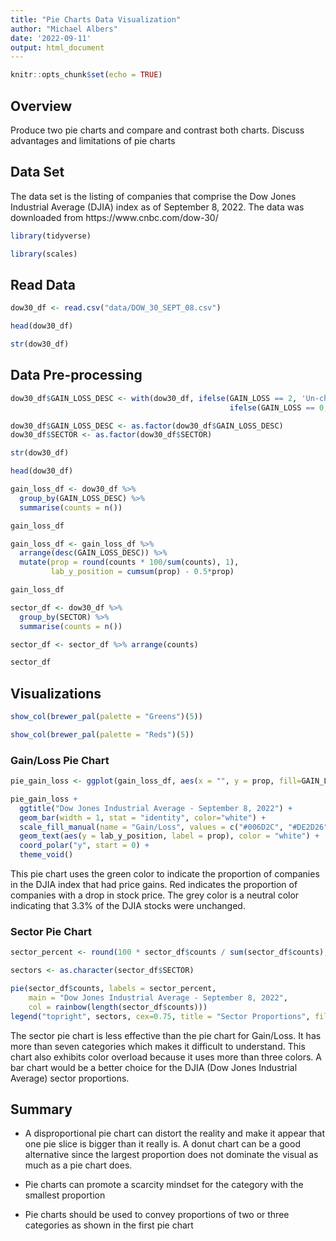 ```yaml
---
title: "Pie Charts Data Visualization"
author: "Michael Albers"
date: '2022-09-11'
output: html_document
---
```


```r
knitr::opts_chunk$set(echo = TRUE)
```

## Overview

Produce two pie charts and compare and contrast both charts. Discuss advantages and limitations of pie charts


## Data Set

The data set is the listing of companies that comprise the Dow Jones Industrial Average (DJIA) index as of September 8, 2022.  The data was downloaded from https://www.cnbc.com/dow-30/



```r
library(tidyverse)
```


```r
library(scales)
```


## Read Data

```r
dow30_df <- read.csv("data/DOW_30_SEPT_08.csv")
```

```r
head(dow30_df)
```


```r
str(dow30_df)
```


## Data Pre-processing

```r
dow30_df$GAIN_LOSS_DESC <- with(dow30_df, ifelse(GAIN_LOSS == 2, 'Un-changed',
                                                 ifelse(GAIN_LOSS == 0, 'Loss', 'Gain')))
```


```r
dow30_df$GAIN_LOSS_DESC <- as.factor(dow30_df$GAIN_LOSS_DESC)
dow30_df$SECTOR <- as.factor(dow30_df$SECTOR)
```

```r
str(dow30_df)
```

```r
head(dow30_df)
```


```r
gain_loss_df <- dow30_df %>% 
  group_by(GAIN_LOSS_DESC) %>% 
  summarise(counts = n())
```

```r
gain_loss_df
```

```r
gain_loss_df <- gain_loss_df %>% 
  arrange(desc(GAIN_LOSS_DESC)) %>% 
  mutate(prop = round(counts * 100/sum(counts), 1),
         lab_y_position = cumsum(prop) - 0.5*prop)
```

```r
gain_loss_df
```

```r
sector_df <- dow30_df %>% 
  group_by(SECTOR) %>% 
  summarise(counts = n())
```

```r
sector_df <- sector_df %>% arrange(counts)
```


```r
sector_df
```



## Visualizations


```r
show_col(brewer_pal(palette = "Greens")(5))
```

```r
show_col(brewer_pal(palette = "Reds")(5))
```


### Gain/Loss Pie Chart

```r
pie_gain_loss <- ggplot(gain_loss_df, aes(x = "", y = prop, fill=GAIN_LOSS_DESC))
```


```r
pie_gain_loss + 
  ggtitle("Dow Jones Industrial Average - September 8, 2022") +
  geom_bar(width = 1, stat = "identity", color="white") +
  scale_fill_manual(name = "Gain/Loss", values = c("#006D2C", "#DE2D26", "gray")) +
  geom_text(aes(y = lab_y_position, label = prop), color = "white") +
  coord_polar("y", start = 0) +
  theme_void()
```


This pie chart uses the green color to indicate the proportion of companies in the DJIA index that had price gains. Red indicates the proportion of companies with a drop in stock price.  The grey color is a neutral color indicating that 3.3% of the DJIA stocks were unchanged.


### Sector Pie Chart


```r
sector_percent <- round(100 * sector_df$counts / sum(sector_df$counts), 1)
```

```r
sectors <- as.character(sector_df$SECTOR)
```


```r
pie(sector_df$counts, labels = sector_percent, 
    main = "Dow Jones Industrial Average - September 8, 2022",
    col = rainbow(length(sector_df$counts)))
legend("topright", sectors, cex=0.75, title = "Sector Proportions", fill=rainbow(length(sector_df$counts)))
```


The sector pie chart is less effective than the pie chart for Gain/Loss.  It has more than seven categories which makes it difficult to understand.  This chart also exhibits color overload because it uses more than three colors.  A bar chart would be a better choice for the DJIA (Dow Jones Industrial Average) sector proportions.


## Summary


- A disproportional pie chart can distort the reality and make it appear that one pie slice is bigger than it really is. A donut chart can be a good alternative since the largest proportion does not dominate the visual as much as a pie chart does. 


- Pie charts can promote a scarcity mindset for the category with the smallest proportion


- Pie charts should be used to convey proportions of two or three categories as shown in the first pie chart

